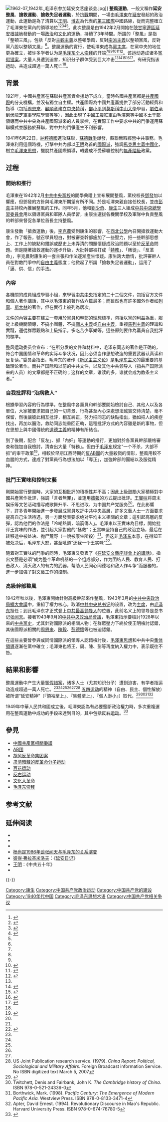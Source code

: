 {{for|1957年展开的整風運動|反右运动}}
[[File:1962-07_1942年_毛泽东参加延安文艺座谈会.jpg|thumb]]]]
'''整風運動'''，一般又稱作'''延安整風'''、'''搶救運動'''、'''搶救失足者運動'''，於[[抗戰|抗戰]]期間，一場由[[毛澤東|毛澤東]]在[[延安|延安]]發起的政治運動，此運動是為了清算以[[王明|王明]]、[[博古|博古]]為代表的[[第三國際|第三國際]]中國路線，從而完整確立了毛澤東在黨內的領導地位<ref name=":0">{{Cite web|title=“延安整风”与个人崇拜|url=http://www.modernchinastudies.org/cn/issues/past-issues/87-mcs-2005-issue-1/895-2012-01-05-15-34-56.html|accessdate=2020-07-27|author=何方|date=2005年|format=|work=|publisher=当代中国研究|language=|archive-date=2020-07-14|archive-url=https://web.archive.org/web/20200714155806/http://www.modernchinastudies.org/cn/issues/past-issues/87-mcs-2005-issue-1/895-2012-01-05-15-34-56.html|dead-url=no}}</ref><ref name=":1">{{Cite web|title=在“道”与“势”之间：毛泽东为发动延安整风运动所作的准备|url=https://ww2.usc.cuhk.edu.hk/PaperCollection/Details.aspx?id=6|accessdate=2020-07-27|author=高华|date=|format=|work=|publisher=香港中文大学|language=|archive-date=2021-06-14|archive-url=https://web.archive.org/web/20210614163535/http://ww2.usc.cuhk.edu.hk/PaperCollection/Details.aspx?id=6|dead-url=yes}}</ref><ref name=":2">{{Cite web|title=我所了解的三次整风运动|url=http://www.yhcqw.com/50/9960.html|accessdate=2020-07-26|author=李洪林|date=|authorlink=李洪林 (1925年)|format=|publisher=《[[炎黄春秋|炎黄春秋]]》|language=zh|archive-url=https://web.archive.org/web/20200223022121/http://www.yhcqw.com/50/9960.html|archive-date=2020-02-23|dead-url=yes}}</ref><ref name=":3">{{Cite web|title=延安整风给我们带来的经验和启示|url=http://cpc.people.com.cn/n1/2018/0822/c187708-30244204.html|accessdate=2020-07-27|author=|date=|format=|work=|publisher=人民网|language=|archive-date=2021-05-10|archive-url=https://web.archive.org/web/20210510073546/https://cpc.people.com.cn/n1/2018/0822/c187708-30244204.html|dead-url=no}}</ref><ref name=":4" />。此次整風是由1942年2月開始在[[陝甘寧邊區|陝甘寧邊區]][[延安|延安]][[根據地|根據地]]發動的一場[[政治|政治]]和[[文化|文化]]的運動，持續了3年時間。所謂的「整風」是指「整頓三風」，包括「反對[[主觀主義|主觀主義]]以整頓學風，反對[[宗派主義|宗派主義]]以整頓黨風，反對黨八股以整頓文風」<ref name=":3" />。整風運動的實行，使毛澤東成為[[中國共產黨中央委員會主席|黨主席]]，在黨中央的地位更為確立，被许多学者认为是[[毛澤東崇拜|毛泽东个人崇拜]]的开端<ref name=":0" /><ref name=":1" /><ref name=":2" /><ref>{{Cite web|title=毛泽东研究的核心问题——毛泽东崇拜的发生与个别意志的循环|url=https://ww2.usc.cuhk.edu.hk/PaperCollection/Details.aspx?id=2794|author=董标|date=2003-12|format=|work=[[香港中文大学|香港中文大学]]|publisher=《二十一世纪》|language=zh|archive-url=https://web.archive.org/web/20200728192841/https://ww2.usc.cuhk.edu.hk/PaperCollection/Details.aspx?id=2794|archive-date=2020-07-28|dead-url=no}}</ref><ref>{{Cite web|title=对毛泽东个人崇拜的滋生|url=http://www.yhcqw.com/36/7041.html|accessdate=2020-07-28|author=李继华|date=|format=|work=|publisher=炎黄春秋|language=|archive-date=2020-07-28|archive-url=https://web.archive.org/web/20200728175908/http://www.yhcqw.com/36/7041.html|dead-url=no}}</ref><ref>{{Cite web|title=毛泽东崇拜现象的透视|url=http://www.cuhk.edu.hk/ics/21c/media/articles/c145-201312042.pdf|accessdate=|author=霍炫吉|date=|format=|publisher=香港中文大学|language=|archive-date=2020-11-09|archive-url=https://web.archive.org/web/20201109093537/http://www.cuhk.edu.hk/ics/21c/media/articles/c145-201312042.pdf|dead-url=no}}</ref>。该运动造成诸多[[冤假错案|冤假错案]]，大量人员遭到迫害，知识分子群体受到巨大冲击<ref name=":0" /><ref name=":4">{{Cite web|title=延安整风|url=https://china20.weebly.com/24310234332597239118.html|accessdate=2020-07-27|work=《二十世纪中国纪事》|language=zh|archive-date=2021-01-20|archive-url=https://web.archive.org/web/20210120082411/https://china20.weebly.com/24310234332597239118.html|dead-url=yes}}</ref><ref name=":5">{{Cite web|title=从王实味案看延安时期中共官僚化与革命民主斗争|url=https://www.marxists.org/chinese/reference-books/yanan1942/0-01.htm|accessdate=2020-07-27|author=秋火|date=|format=|work=|publisher=中文马克思主义文库|language=|archive-date=2021-08-18|archive-url=https://web.archive.org/web/20210818155107/https://www.marxists.org/chinese/reference-books/yanan1942/0-01.htm|dead-url=no}}</ref><ref name=":6">{{Cite web|title=康生延安整风"以貌"定罪：这么漂亮肯定是特务|url=https://news.china.com/history/all/11025807/20150909/20356213.html|accessdate=2020-07-27|author=|date=|format=|work=|publisher=中华网|language=|archive-date=2021-01-20|archive-url=https://web.archive.org/web/20210120082424/https://news.china.com/history/all/11025807/20150909/20356213.html|dead-url=no}}</ref><ref name=":7">{{Cite web|title=延安整风有人自杀 康生：我权当死了一条狗|url=https://cul.sohu.com/20130315/n368832437.shtml|accessdate=2020-07-27|author=|date=|format=|work=|publisher=搜狐|language=|archive-date=2021-05-12|archive-url=https://web.archive.org/web/20210512133909/https://cul.sohu.com/20130315/n368832437.shtml|dead-url=no}}</ref>。有研究指该运动，共造成超過一萬人死亡<ref name="UJPRS" />。

==背景==
1921年，中國共產黨在蘇聯共產黨資金援助下成立，當時各國共產黨都是[[共產國際|共產國際]]的分支機構，並沒有獨立自主權。共產國際為中國共產黨提供了部分活動經費和指導（包括[[周恩來|周恩來]]、[[顧順章|顧順章]]建立[[中央特科|中央特科]]，[[鄧小平|鄧小平]]到[[莫斯科中山大學|莫斯科中山大學]]學習，[[劉伯承|劉伯承]]到[[伏龍芝軍事學院|伏龍芝軍事學院]]學習等等），因此出現了[[中國工農紅軍|中國工農紅軍]]由毛澤東等中國本土干部領導而中共中央為共產國際派來的人員掌控，在實際工作中要求中共的鬥爭運用蘇聯模式並服務於蘇聯，對中共的鬥爭產生不利影響。

1941年6月22日，[[納粹德國|納粹德國]]進攻蘇聯，[[蘇德戰爭|蘇德戰爭]]爆發，蘇聯無暇經營中共事務。毛澤東利用這個時機，打擊中共內部以[[王明|王明]]為首的[[國際派|國際派]]，強調[[馬克思主義|馬克思主義]][[中國化|中國化]]，樹立[[毛澤東思想|毛澤東思想]]，擺脫共產國際領導，轉變成不受蘇聯控制的[[無產階級|無產階級]]政黨。

==过程==
===開始和推行===
毛澤東在1942年2月[[中共中央黨校|中共中央黨校]]的開學典禮上宣布展開整風，黨校校長[[鄧發|鄧發]]加以響應，但鄧發的方針與毛澤東所期望有所不同。於是毛澤東親自接任校長，並由[[彭真|彭真]]主持校內推展整風的工作。同年5月，他和[[劉少奇|劉少奇]]、[[康生|康生]]三人組成[[中共中央總學習委員會|中共中央總學習委員會]]用以領導黨員和軍隊人員學習，由康生選拔各機關學校及軍隊中負責整風的幹部來督促各單位首長主持整風。

康生發動「搶救運動」後，[[李克農|李克農]]受到康生的影響，在[[西北公學|西北公學]]內召開搶救運動大會，作了報告，號召學員坦白，對被審查幹部施加了一些壓力，把一些幹部思想上、工作上的缺點和錯誤或歷史上未弄清的問題懷疑成政治問題以至於[[反革命|反革命]]問題。但是隨著搶救運動的逐步升級，大批幹部被打成「[[特務|特務]]」、「叛徒」、「反革命」，李克農對康生的一套主張和作法逐漸產生懷疑。康生誇大敵情，批評審幹人員在對敵鬥爭中的[[自由主義|自由主義]]態度；他掀起了所謂「搶救失足者運動」，运用了「逼、供、信」的手法。

===內容===
各機關的成員組成學習小組，來學習[[中共中央|中共中央]]指定的二十二個文件，包括官方文件和個人著作講話，其中以毛澤東的著作佔六篇最多；而雖然也有許多國外作者如[[列寧|列寧]]、[[斯大林|斯大林]]的著作，但在實行上被列為居次。

文件的內容主要在建立一套用於黨員和幹部的理想標準，包括以黨的利益為重，服從上級機關領導，不搞小團體，不搞[[個人主義|個人主義]]或[[自由主義|自由主義]]，重视[[馬列主義|馬列主義]]的理論和實踐，遵從群眾觀點和上級指示，多吃苦少享樂等。這些原則要作為黨員自我批評的標準。

整风运动委员会宣布：“在所分发的文件和材料中，毛泽东同志的著作是正确的，符合中国国情和革命的实际斗争状况，因此必须当作思想改造的重要武器认真读和反复读。”委员会指出，毛泽东的著作《[[新民主主义论|新民主主义论]]》是[[毛泽东主义|毛泽东主义]]的最重要的基础理论著作。而共产国际和以前的中共文件，以及其他中共领导人（指共产国际派来的人员）的文章都是不正确的；这样的文章，谁读的多，谁就会成为教条主义者。”

===自我批評和“治病救人”===
根據學習內容的行為標準，在整風中各黨員和幹部要開始檢討自己、其他人以及各單位，大家被要求把自己的一切背景、行為甚至內心深處想法誠實交待清楚，毫不保留，然後讓彼此相互批評，相互糾正，努力把同志的缺點指出，猶如把人的疾症找出，再加以醫治，救助同志能重回正軌，這種批評方式的內容雖是新的事物，但在思想上與中國傳統的[[道德主義|道德主義]]的精神有所結合。

到了後期，配合「反左」、抓「內奸」等運動的推行，更加對於各黨員幹部嚴格審查和強加自我檢討，清查出大量「特務」。但由于[[毛泽东|毛泽东]]规定“一个不杀，大部不抓”的审干政策<ref name="bubu">{{Cite web |url=http://cpc.people.com.cn/GB/64162/82819/93664/97835/6069012.html |title="第九章 二 重申并坚持“一个不杀，大部不抓”的方针 来源：中国共产党新闻网" 2007年08月03日16:13 |access-date=2016年11月4日 |archive-date=2019年2月25日 |archive-url=https://web.archive.org/web/20190225225259/http://cpc.people.com.cn/GB/64162/82819/93664/97835/6069012.html |dead-url=no }}</ref>，相較於早期江西時期的[[AB团|反AB團]]的大量殺戮的情形，整風用較不血腥的方式，達成了對黨員行為想法加以「導正」，加強幹部的團結以及服從精神。

===批鬥王實味和控制文藝===
剛開始實行整風時，大家的互相批評的積極性并不高；因此上級鼓勵大家積極對中國共產黨作批評，強調「言者無罪」，並運用[[牆報|牆報]]的方式提出批評。[[王實味|王實味]]将周末娱乐等文艺活动描写成歌舞升平、不思进取、为中国共产党服务<ref name=":5" />。在此影響下，許多青年開始進一步發展成黨員攻訐中共中央高層，許多文藝人士一方面要求提高自己生活待遇，另一方面發表要求绝对平均主义相關的文章；這引起高層的反彈，認為他們的作法是「冷嘲熱諷，暗箭傷人」。毛澤東以王實味為目標，開始批评王實味的作法，並引起大家對他的“拯救”；王實味坚持自己的政治立场，最后在转移途中被处决、抛尸荒野（一說被康生所殺）<ref name=":5" />。但这非[[毛泽东|毛泽东]]本意，在得知王被处决后，毛泽东大怒，甚至吼道“还我一个王实味”<ref>{{Cite web|title=哪个文化人被处死使毛泽东勃然大怒？|url=http://phtv.ifeng.com/program/tfzg/detail_2012_01/07/11816483_0.shtml?_from_ralated|accessdate=2020-07-27|author=|date=|format=|work=|publisher=凤凰网|language=|archive-date=2020-11-09|archive-url=https://web.archive.org/web/20201109093610/http://phtv.ifeng.com/program/tfzg/detail_2012_01/07/11816483_0.shtml?_from_ralated|dead-url=no}}</ref>。

隨着對王實味的鬥爭的同時，毛澤東又發表了《[[在延安文藝座談會上的講話|在延安文藝座談會上的講話]]》，指出文藝是必須“成为整个革命机器的一个组成部分，作为团结人民、教育人民、打击敌人、消灭敌人的有力的武器，帮助人民同心同德地和敌人作斗争”而服務的，進一步加強了對文藝工作的控制。

===高級幹部整風===
1942年秋以後，毛澤東開始針對高級幹部來作整風，1943年3月的[[中共中央政治局擴大會議|中共中央政治局擴大會議]]中，重組了權力核心，取消[[中共中央总书记|中共中央总书记]]的设置，改为[[中国共产党中央委员会主席|主席]]，由[[毛泽东|毛泽东]]担任；到此毛泽东才正式登上[[中共最高领导人|中共最高领导人]]的位置，此前名义上的领导是总书记[[张闻天|张闻天]]。接著1943年9月的[[中共中央政治局會議|中共中央政治局會議]]，毛澤東指示要檢討1928年以來的[[中共黨史|中共黨史]]，尤其針對國際派的相關人物；在群眾壓力下終於使王明檢討認錯，其後國際派相關的[[周恩來|周恩來]]、[[陳毅|陳毅]]、[[彭德懷|彭德懷]]等也被迫認錯。

在這些主要曾參與或同情國際派的領導人認錯檢討後，[[毛澤東思想|毛澤東思想]]和中共中央[[集体領導|集体領導]]逐漸在黨中確立；毛澤東也將王、周、陳、彭等再度納入權力中，表示既往不咎。

==結果和影響==
整風運動中产生大量[[冤假错案|冤假错案]]，诸多人士（尤其知识分子）遭到迫害，有学者指运动造成超過一萬人死亡。<ref name=":0" /><ref name=":4" /><ref name=":5" /><ref name=":6" /><ref name=":7" /><ref name="UJPRS">US Joint Publication research service. (1979). ''China Report: Political, Sociological and Military Affairs.'' Foreign Broadcast information Service. No ISBN digitized text March 5, 2007</ref> [[五四运动|五四运动]]的精神（自由、民主、個性解放）被所谓“延安精神”（『領袖至上』、『集體至上』、『個人渺小』）取代。<ref>{{Cite news | url=http://cn.rfi.fr/%E9%A6%96%E9%A1%B5/20111228-%E7%90%86%E6%83%B3%E6%98%AF%E6%80%8E%E6%A0%B7%E5%A4%B1%E5%8E%BB%E7%9A%84%EF%BC%9F-%E2%80%94%E9%AB%98%E5%8D%8E%E2%80%9C%E7%BA%A2%E5%A4%AA%E9%98%B3%E6%98%AF%E6%80%8E%E6%A0%B7%E5%8D%87%E8%B5%B7%E7%9A%84%E2%80%9D%E4%B8%80%E4%B9%A6%E8%AF%BB%E5%90%8E/ | title=理想是怎樣失去的？ —高華「紅太陽是怎樣升起的」一書讀後 | publisher=[[法广|法广]] | accessdate=2015-02-04 | archive-date=2019-08-30 | archive-url=https://web.archive.org/web/20190830074031/http://cn.rfi.fr/%E9%A6%96%E9%A1%B5/20111228-%E7%90%86%E6%83%B3%E6%98%AF%E6%80%8E%E6%A0%B7%E5%A4%B1%E5%8E%BB%E7%9A%84%EF%BC%9F-%E2%80%94%E9%AB%98%E5%8D%8E%E2%80%9C%E7%BA%A2%E5%A4%AA%E9%98%B3%E6%98%AF%E6%80%8E%E6%A0%B7%E5%8D%87%E8%B5%B7%E7%9A%84%E2%80%9D%E4%B8%80%E4%B9%A6%E8%AF%BB%E5%90%8E | dead-url=no }}</ref><ref>Twitchett, Denis and Fairbank, John K. ''The Cambridge history of China.'' ISBN 978-0-521-24336-0</ref><ref>Borthwick, Mark. (1998). ''Pacific Century: The Emergence of Modern Pacific Asia.'' Westview Press. ISBN 978-0-8133-3471-4</ref><ref name="Apter">Apter, David Ernest. (1994). Revolutionary Discourse in Mao's Republic. Harvard University Press. ISBN 978-0-674-76780-5</ref> 

1949年中華人民共和國成立後，毛澤東認為有必要壟斷政治權力時，多次重複運用在整風運動中成功的手段來達到目的，其中包括[[反右运动|反右运动]]。<ref name="LIEBERTHAL">{{Cite book | author=Kenneth Lieberthal|date=2003| title=''Governing China: From Revolution to Reform,''| url=https://archive.org/details/governingchinafr0000lieb_v2a7| publisher=W.W. Norton & Co.|edition=Second edition| pages=[https://archive.org/details/governingchinafr0000lieb_v2a7/page/45 45]-48}}</ref>

{{or|整风运动标志着中国共产党成为可自主決策獨立行動的政党、具有真正统一政治纲领的政党。具体表现有：
*正式確立毛澤東在黨內的绝对领导地位，毛澤東思想成為中共的指導思想。
*中国共产党由共产国际下属组织转变为自主決策、不受制於人、只为自身利益行动的嚴密組織。
*中共文藝政策——文藝為政治服務的目標確立。
*強化了中國共產黨內部黨員和幹部的服從度和执行力。
*中共党内思想高度统一。
*整風中自我認錯和互相批評的方式，成為中共黨內鬥爭的經典方式。
*親共产国际和苏联的高幹在中共党内失勢。}}

==參見==
* [[中國共產黨相關爭議|中國共產黨相關爭議]]
* [[AB团|AB团]]
* [[胡风反革命集团案|胡风反革命集团案]]
* [[肅清暗藏的反革命分子運動|肃清暗藏的反革命分子运动]]
* [[百花運動|百花运动]]
* [[反右运动|反右运动]]
* [[文化大革命|文化大革命]]
* [[毛泽东崇拜|毛泽东崇拜]]

== 参考文献 ==
{{Reflist|2}}

== 延伸阅读 ==
* {{Cite book|author=[[陳永發|陳永發]]|title=《中國共產革命七十年》|location=台北|publisher=[[聯經出版公司|聯經出版公司]]|date=1997年|isbn=9570822732}}
* {{Cite book|author=陳永發|title=《延安的陰影》|url=http://www.mh.sinica.edu.tw/MHDocument/Publication/Publication_159.pdf|format=PDF|publisher=[[中央研究院近代史研究所|中央研究院近代史研究所]]|date=1990年|access-date=2015-02-04|archive-date=2020-12-05|archive-url=https://web.archive.org/web/20201205151359/http://www.mh.sinica.edu.tw/MHDocument/Publication/Publication_159.pdf|dead-url=no}}
* {{Cite book|author=[[高華|高華]]|url=http://www.scribd.com/doc/17494240/|title=《紅太陽是怎樣升起的——延安整風運動的來龍去脈》|location=香港|publisher=中文大學出版社|date=2000年|isbn=962201920X|access-date=2009-08-16|archive-date=2009-09-26|archive-url=https://web.archive.org/web/20090926201851/http://www.scribd.com/doc/17494240/|dead-url=no}}
* [http://history.news.163.com/09/0619/14/5C67M1JF00011247.html 杨尚昆1986年谈张闻天与毛泽东的关系演变] {{Wayback|url=http://history.news.163.com/09/0619/14/5C67M1JF00011247.html |date=20210413045011 }}
* [[彼得·弗拉基米洛夫|彼得·弗拉基米洛夫]]：《[[延安日记|延安日记]]》
* [[王明|王明]]：《中共五十年》
* {{Cite book|author=[[魏時煜|魏時煜]]|title=《王實味：文藝整風與思想改造》|location=香港|publisher=[[香港城市大學出版社|香港城市大學出版社]]|date=2016年|isbn=9789629372583}}

{{-}}
{{中国共产党政治运动}}
[[Category:康生|Category:康生]]
[[Category:中国共产党政治运动|Category:中国共产党政治运动]]
[[Category:中国共产党的建设|Category:中国共产党的建设]]
[[Category:1940年代中国|Category:1940年代中国]]
[[Category:毛泽东思想术语|Category:毛泽东思想术语]]
[[Category:中国共产党相关争议|Category:中国共产党相关争议]]